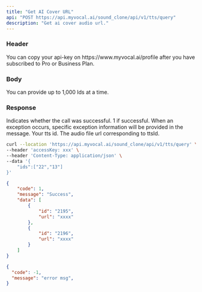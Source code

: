 ```yaml
---
title: "Get AI Cover URL"
api: "POST https://api.myvocal.ai/sound_clone/api/v1/tts/query"
description: "Get ai cover audio url."
---
```

### Header
<ParamField header="accessKey"   type="string" required>
  You can copy your api-key on https://www.myvocal.ai/profile after you have subscribed to Pro or Business Plan.
</ParamField>

### Body
<ParamField body="ids" type="array" required>
 You can provide up to 1,000 Ids at a time.
</ParamField>

### Response

<ResponseField name="code" type="number">
  Indicates whether the call was successful. 1 if successful.
</ResponseField>

<ResponseField name="message" type="string" >
  When an exception occurs, specific exception information will be provided in the message.
</ResponseField>

<ResponseField name="data" type="array">
  <Expandable title="Toggle object">
   
  <ResponseField name="id" type="string">
      Your tts id.
  </ResponseField>
   <ResponseField name="url" type="string">
     The audio file url corresponding to ttsId.
  </ResponseField>
  </Expandable>
</ResponseField>

<RequestExample>

```bash Example Request
curl --location 'https://api.myvocal.ai/sound_clone/api/v1/tts/query' \
--header 'accessKey: xxx' \
--header 'Content-Type: application/json' \
--data '{
	"ids":["22","13"] 
}'
```

</RequestExample>



<ResponseExample>

```json  200（success）
{
    "code": 1,
    "message": "Success",
    "data": [
        {
            "id": "2195",
            "url": "xxxx"
        },
        {
            "id": "2196",
            "url": "xxxx"
        }
    ]
}
```
```json  200（fail）
{
  "code": -1,
  "message": "error msg",
}
```

</ResponseExample>
